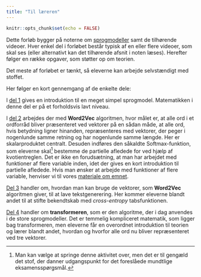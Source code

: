 ```yaml
---
title: "Til læreren"
---
```



```r
knitr::opts_chunk$set(echo = FALSE)
```

Dette forløb bygger på noterne om [sprogmodeller](../../materialer/sprogmodeller.qmd.qmd) samt de tilhørende videoer. Hver enkel del i forløbet består typisk af en eller flere videoer, som skal ses (eller alternativt kan det tilhørende afsnit i noten læses). Herefter følger en række opgaver, som støtter op om teorien.

Det meste af forløbet er tænkt, så eleverne kan arbejde selvstændigt med stoffet. 

Her følger en kort gennemgang af de enkelte dele:

I [del 1](sprogmodeller_del1.qmd) gives en introduktion til en meget simpel sprogmodel. Matematikken i denne del er på et forholdsvis lavt niveau.

I [del 2](sprogmodeller_del2.qmd) arbejdes der med **Word2Vec** algoritmen, hvor målet er, at alle ord i et ordforråd bliver præsenteret ved vektorer på en sådan måde, at alle ord, hvis betydning ligner hinanden, repræsenteres med vektorer, der peger i nogenlunde samme retning og har nogenlunde samme længde. Her er skalarproduktet centralt. Desuden indføres den såkaldte Softmax-funktion, som eleverne skal[^1] bestemme de partielle afledede for ved hjælp af kvotientreglen. Det er ikke en forudsætning, at man har arbejdet med funktioner af flere variable inden, idet der gives en kort introduktion til partielle afledede. Hvis man ønsker at arbejde med funktioner af flere variable, henviser vi til vores [materiale om emnet](../../materialer/funktioner_af_flere_variable/funktioner_af_flere_variable.qmd). 

[^1]: Man kan vælge at springe denne aktivitet over, men det er til gengæld det stof, der danner udgangspunkt for det foreslåede mundtlige eksamensspørgsmål.

[Del 3](sprogmodeller_del3.qmd) handler om, hvordan man kan bruge de vektorer, som **Word2Vec** algoritmen giver, til at lave tekstgenerering. Her kommer eleverne blandt andet til at stifte bekendtskab med *cross-entropy* tabsfunktionen.

[Del 4](sprogmodeller_del4.qmd) handler om **transformeren**, som er den algoritme, der i dag anvendes i de store sprogmodeller. Det er temmelig kompliceret matematik, som ligger bag transformeren, men eleverne får en overordnet introduktion til teorien og lærer blandt andet, hvordan og hvorfor alle ord nu bliver repræsenteret ved tre vektorer.